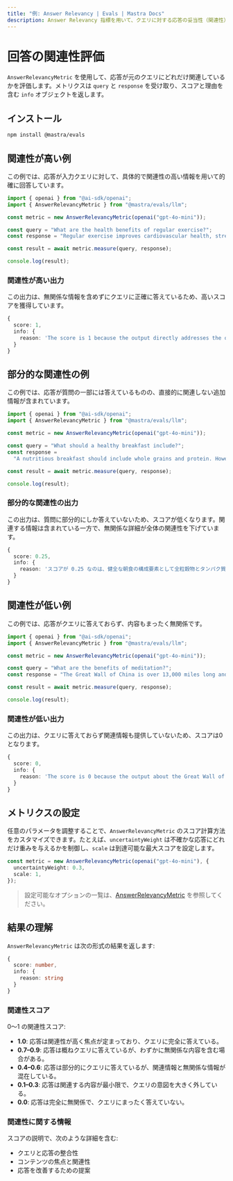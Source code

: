 ```yaml
---
title: "例: Answer Relevancy | Evals | Mastra Docs"
description: Answer Relevancy 指標を用いて、クエリに対する応答の妥当性（関連性）を評価する例。
---
```





# 回答の関連性評価

<ScorerCallout />

`AnswerRelevancyMetric` を使用して、応答が元のクエリにどれだけ関連しているかを評価します。メトリクスは `query` と `response` を受け取り、スコアと理由を含む `info` オブジェクトを返します。



## インストール

```bash copy
npm install @mastra/evals
```



## 関連性が高い例

この例では、応答が入力クエリに対して、具体的で関連性の高い情報を用いて的確に回答しています。

```typescript filename="src/example-high-answer-relevancy.ts" showLineNumbers copy
import { openai } from "@ai-sdk/openai";
import { AnswerRelevancyMetric } from "@mastra/evals/llm";

const metric = new AnswerRelevancyMetric(openai("gpt-4o-mini"));

const query = "What are the health benefits of regular exercise?";
const response = "Regular exercise improves cardiovascular health, strengthens muscles, boosts metabolism, and enhances mental well-being through the release of endorphins.";

const result = await metric.measure(query, response);

console.log(result);
```

### 関連性が高い出力

この出力は、無関係な情報を含めずにクエリに正確に答えているため、高いスコアを獲得しています。

```typescript
{
  score: 1,
  info: {
    reason: 'The score is 1 because the output directly addresses the question by providing multiple explicit health benefits of regular exercise, including improvements in cardiovascular health, muscle strength, metabolism, and mental well-being. Each point is relevant and contributes to a comprehensive understanding of the health benefits.'
  }
}
```



## 部分的な関連性の例

この例では、応答が質問の一部には答えているものの、直接的に関連しない追加情報が含まれています。

```typescript filename="src/example-partial-answer-relevancy.ts" showLineNumbers copy
import { openai } from "@ai-sdk/openai";
import { AnswerRelevancyMetric } from "@mastra/evals/llm";

const metric = new AnswerRelevancyMetric(openai("gpt-4o-mini"));

const query = "What should a healthy breakfast include?";
const response =
  "A nutritious breakfast should include whole grains and protein. However, the timing of your breakfast is just as important - studies show eating within 2 hours of waking optimizes metabolism and energy levels throughout the day.";

const result = await metric.measure(query, response);

console.log(result);
```

### 部分的な関連性の出力

この出力は、質問に部分的にしか答えていないため、スコアが低くなります。関連する情報は含まれている一方で、無関係な詳細が全体の関連性を下げています。

```typescript
{
  score: 0.25,
  info: {
    reason: 'スコアが 0.25 なのは、健全な朝食の構成要素として全粒穀物とタンパク質に言及しており、直接的な回答になっているためです。しかし、朝食のタイミングやそれが代謝や一日のエネルギーレベルに及ぼす影響に関する追加情報は、質問に直接関係していないため、全体の関連性スコアが低くなっています。'
  }
}
```



## 関連性が低い例

この例では、応答がクエリに答えておらず、内容もまったく無関係です。

```typescript filename="src/example-low-answer-relevancy.ts" showLineNumbers copy
import { openai } from "@ai-sdk/openai";
import { AnswerRelevancyMetric } from "@mastra/evals/llm";

const metric = new AnswerRelevancyMetric(openai("gpt-4o-mini"));

const query = "What are the benefits of meditation?";
const response = "The Great Wall of China is over 13,000 miles long and was built during the Ming Dynasty to protect against invasions.";

const result = await metric.measure(query, response);

console.log(result);
```

### 関連性が低い出力

この出力は、クエリに答えておらず関連情報も提供していないため、スコアは0となります。

```typescript
{
  score: 0,
  info: {
    reason: 'The score is 0 because the output about the Great Wall of China is completely unrelated to the benefits of meditation, providing no relevant information or context that addresses the input question.'
  }
}
```



## メトリクスの設定

任意のパラメータを調整することで、`AnswerRelevancyMetric` のスコア計算方法をカスタマイズできます。たとえば、`uncertaintyWeight` は不確かな応答にどれだけ重みを与えるかを制御し、`scale` は到達可能な最大スコアを設定します。

```typescript showLineNumbers copy
const metric = new AnswerRelevancyMetric(openai("gpt-4o-mini"), {
  uncertaintyWeight: 0.3,
  scale: 1,
});
```
> 設定可能なオプションの一覧は、[AnswerRelevancyMetric](/reference/evals/answer-relevancy.mdx) を参照してください。



## 結果の理解

`AnswerRelevancyMetric` は次の形式の結果を返します:

```typescript
{
  score: number,
  info: {
    reason: string
  }
}
```

### 関連性スコア

0〜1 の関連性スコア:

- **1.0**: 応答は関連性が高く焦点が定まっており、クエリに完全に答えている。
- **0.7–0.9**: 応答は概ねクエリに答えているが、わずかに無関係な内容を含む場合がある。
- **0.4–0.6**: 応答は部分的にクエリに答えているが、関連情報と無関係な情報が混在している。
- **0.1–0.3**: 応答は関連する内容が最小限で、クエリの意図を大きく外している。
- **0.0**: 応答は完全に無関係で、クエリにまったく答えていない。

### 関連性に関する情報

スコアの説明で、次のような詳細を含む:

- クエリと応答の整合性
- コンテンツの焦点と関連性
- 応答を改善するための提案

<GithubLink
  outdated={true}
  marginTop='mt-16'
  link="https://github.com/mastra-ai/mastra/blob/main/examples/basics/evals/answer-relevancy"
/>
